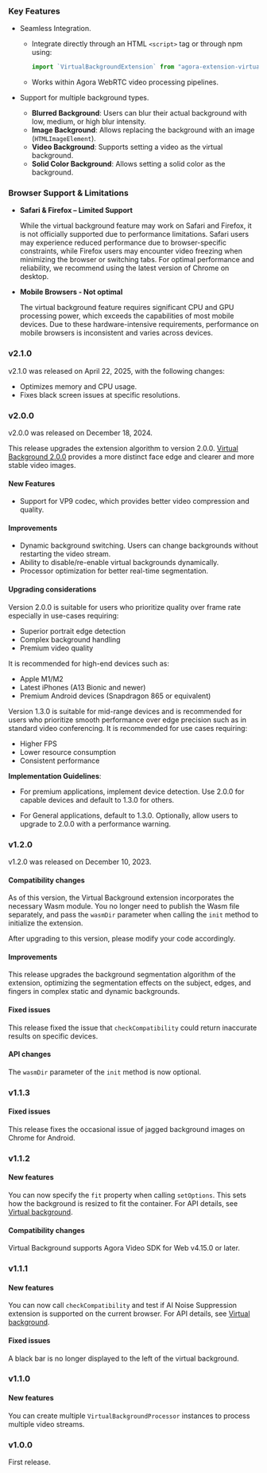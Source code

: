 ### Key Features 

- Seamless Integration.
    - Integrate directly through an HTML `<script>` tag or through npm using:

        ```js
        import `VirtualBackgroundExtension` from "agora-extension-virtual-background" 
        ```
    - Works within Agora WebRTC video processing pipelines.


- Support for multiple background types.
    - **Blurred Background**: Users can blur their actual background with low, medium, or high blur intensity.
    - **Image Background**: Allows replacing the background with an image (`HTMLImageElement`).
    - **Video Background**: Supports setting a video as the virtual background.
    - **Solid Color Background**: Allows setting a solid color as the background.
 
### Browser Support & Limitations

- **Safari & Firefox – Limited Support**

    While the virtual background feature may work on Safari and Firefox, it is not officially supported due to performance limitations. Safari users may experience reduced performance due to browser-specific constraints, while Firefox users may encounter video freezing when minimizing the browser or switching tabs. For optimal performance and reliability, we recommend using the latest version of Chrome on desktop.

- **Mobile Browsers - Not optimal**

    The virtual background feature requires significant CPU and GPU processing power, which exceeds the capabilities of most mobile devices. Due to these hardware-intensive requirements, performance on mobile browsers is inconsistent and varies across devices.

### v2.1.0
 
 v2.1.0 was released on April 22, 2025, with the following changes:

 - Optimizes memory and CPU usage.
 - Fixes black screen issues at specific resolutions.

### v2.0.0

v2.0.0 was released on December 18, 2024.

This release upgrades the extension algorithm to version 2.0.0. [Virtual Background 2.0.0](https://www.npmjs.com/package/agora-extension-virtual-background/v/2.0.0) provides a more distinct face edge and clearer and more stable video images.

#### New Features

- Support for VP9 codec, which provides better video compression and quality.

#### Improvements

- Dynamic background switching. Users can change backgrounds without restarting the video stream.
- Ability to disable/re-enable virtual backgrounds dynamically.
- Processor optimization for better real-time segmentation.

#### Upgrading considerations

Version 2.0.0 is suitable for users who prioritize quality over frame rate especially in use-cases requiring:

- Superior portrait edge detection
- Complex background handling
- Premium video quality

It is recommended for high-end devices such as:

- Apple M1/M2 
- Latest iPhones (A13 Bionic and newer)
- Premium Android devices (Snapdragon 865 or equivalent)

Version 1.3.0 is suitable for mid-range devices and is recommended for users who prioritize smooth performance over edge precision such as in standard video conferencing. It is recommended for use cases requiring:

- Higher FPS
- Lower resource consumption
- Consistent performance

**Implementation Guidelines**:

- For premium applications, implement device detection. Use 2.0.0 for capable devices and default to 1.3.0 for others.
 
- For General applications, default to 1.3.0. Optionally, allow users to upgrade to 2.0.0 with a performance warning.


### v1.2.0

v1.2.0 was released on December 10, 2023.

#### Compatibility changes

As of this version, the Virtual Background extension incorporates the necessary Wasm module. You no longer need to publish the Wasm file separately, and pass the `wasmDir` parameter when calling the `init` method to initialize the extension.

After upgrading to this version, please modify your code accordingly.

#### Improvements

This release upgrades the background segmentation algorithm of the extension, optimizing the segmentation effects on the subject, edges, and fingers in complex static and dynamic backgrounds.

#### Fixed issues

This release fixed the issue that  `checkCompatibility` could return inaccurate results on specific devices.

#### API changes

The `wasmDir` parameter of the `init` method is now optional.

### v1.1.3

#### Fixed issues

This release fixes the occasional issue of jagged background images on Chrome for Android.

### v1.1.2

#### New features

You can now specify the `fit`  property when calling `setOptions`. This sets how the background is resized to fit the container. For API details, see [Virtual background](/interactive-live-streaming/advanced/virtual-background).

#### Compatibility changes

Virtual Background supports Agora Video SDK for Web v4.15.0 or later.

### v1.1.1

#### New features

You can now call `checkCompatibility` and test if AI Noise Suppression extension is supported on the current browser. For API details, see [Virtual background](/interactive-live-streaming/advanced/virtual-background).

#### Fixed issues

A black bar is no longer displayed to the left of the virtual background.

### v1.1.0

#### New features

You can create multiple `VirtualBackgroundProcessor` instances to process multiple video streams.

### v1.0.0

First release.